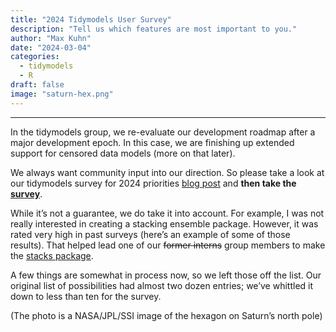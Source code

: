 ```yaml
---
title: "2024 Tidymodels User Survey"
description: "Tell us which features are most important to you."
author: "Max Kuhn"
date: "2024-03-04"
categories:
  - tidymodels
  - R
draft: false
image: "saturn-hex.png"
--- 
```


<hr>

In the tidymodels group, we re-evaluate our development roadmap after a major development epoch. In this case, we are finishing up extended support for censored data models (more on that later). 

We always want community input into our direction. So please take a look at our tidymodels survey for 2024 priorities [blog post](https://www.tidyverse.org/blog/2024/02/tidymodels-2024-survey/) and **then take the** [**survey**](https://conjoint.qualtrics.com/jfe/form/SV_aWw8ocGN5aPgeZE). 

While it's not a guarantee, we do take it into account. For example, I was not really interested in creating a stacking ensemble package. However, it was rated very high in past surveys (here's an example of some of those results). That helped lead one of our ~~former interns~~ group members to make the [stacks package](https://stacks.tidymodels.org/). 

A few things are somewhat in process now, so we left those off the list. Our original list of possibilities had almost two dozen entries; we've whittled it down to less than ten for the survey. 

(The photo is a NASA/JPL/SSI image of the hexagon on Saturn’s north pole)
  
